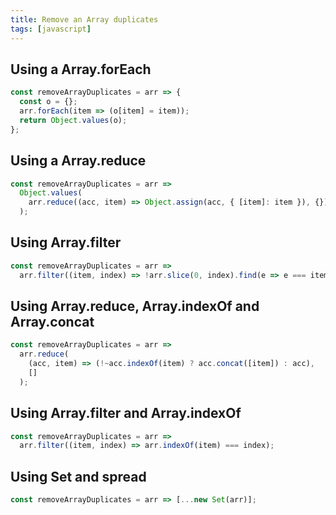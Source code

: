 ```yaml
---
title: Remove an Array duplicates
tags: [javascript]
---
```


## Using a Array.forEach

```javascript
const removeArrayDuplicates = arr => {
  const o = {};
  arr.forEach(item => (o[item] = item));
  return Object.values(o);
};
```

## Using a Array.reduce

```javascript
const removeArrayDuplicates = arr =>
  Object.values(
    arr.reduce((acc, item) => Object.assign(acc, { [item]: item }), {})
  );
```

## Using Array.filter

```javascript
const removeArrayDuplicates = arr =>
  arr.filter((item, index) => !arr.slice(0, index).find(e => e === item));
```

## Using Array.reduce, Array.indexOf and Array.concat

```javascript
const removeArrayDuplicates = arr =>
  arr.reduce(
    (acc, item) => (!~acc.indexOf(item) ? acc.concat([item]) : acc),
    []
  );
```

## Using Array.filter and Array.indexOf

```javascript
const removeArrayDuplicates = arr =>
  arr.filter((item, index) => arr.indexOf(item) === index);
```

## Using Set and spread

```javascript
const removeArrayDuplicates = arr => [...new Set(arr)];
```
